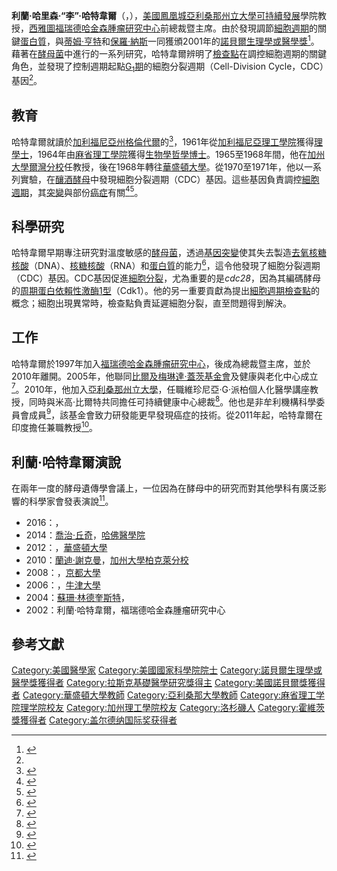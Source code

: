 {{Infobox scientist
| name              = 利蘭·哈特韋爾 {{Nobel icon|2001年諾貝爾生理學或醫學獎得主|諾貝爾生理學或醫學獎}}<br/>Leland Hartwell
| image             = 
| birth_date        = {{Birth date and age|1939|10|30}}
| birth_place       = {{USA}}[[加利福尼亞州|加利福尼亞州]][[洛杉磯|洛杉磯]]
| death_date        =
| death_place       = 
| residence         = 
| nationality       = {{USA}}
| field             = [[生物學|生物學]]
| workplaces        = [[福瑞德哈金森腫瘤研究中心|福瑞德哈金森腫瘤研究中心]]<br/>[[亞利桑那州立大學|亞利桑那州立大學]]{{link-en|生物設計研究中心|Biodesign Institute}}<br/>{{link-en|甘露大學|Amrita Vishwa Vidyapeetham}}
| education         = 
| alma_mater        = [[加州理工學院|加州理工學院]]<br/>[[麻省理工學院|麻省理工學院]]
| known_for         = [[細胞週期|細胞週期]]
| awards            = [[美國國家科學院|美國國家科學院]]院士（1987年 - ）<br/>{{link-en|美國遺傳學會獎章|Genetics Society of America Medal}}（1994年）<br/>[[路易莎·格羅斯·霍維茨獎|路易莎·格羅斯·霍維茨獎]]（1995年）<br/>[[拉斯克基礎醫學研究獎|拉斯克基礎醫學研究獎]]（1998年）<br/>{{link-en|馬斯里獎|Massry Prize}}（2000年）<br/>[[諾貝爾生理學或醫學獎|諾貝爾生理學或醫學獎]]（2001年）<br/>{{link-en|華盛頓州功績勳章|Washington Medal of Merit}}（2003年）<br/>[[美國國家癌症研究所|美國國家癌症研究所]][[艾爾弗雷德·克努森|艾爾弗雷德·克努森]]癌症遺傳學獎（2004年）<ref name=Taiwan/><br/>華盛頓州科學院院士（2008年）<ref>{{cite web|title=Membership List|url=http://www.washacad.org/public-membership-list/|publisher=華盛頓州科學院|accessdate=2017-10-15|archive-date=2017-10-18|archive-url=https://web.archive.org/web/20171018071617/http://www.washacad.org/public-membership-list/|dead-url=no}}</ref><br/>[[中央研究院|中央研究院]]名譽院士（2008年）<ref name=Taiwan>{{cite web|title=名譽院士一覽表|url=https://academicians.sinica.edu.tw/index.php?func=1-h|publisher=[[中央研究院|中央研究院]]|accessdate=2017-10-15|archive-date=2017-10-18|archive-url=https://web.archive.org/web/20171018071733/https://academicians.sinica.edu.tw/index.php?func=1-h|dead-url=no}}</ref>
}}
'''利蘭·哈里森·“李”·哈特韋爾'''（{{lang-en|Leland Harrison "Lee" Hartwell}}，{{bd|1939年|10月30日|||Hartwell}}），[[美國|美國]][[鳳凰城|鳳凰城]][[亞利桑那州立大學|亞利桑那州立大學]][[可持續發展|可持續發展]]學院教授，[[西雅圖|西雅圖]][[福瑞德哈金森腫瘤研究中心|福瑞德哈金森腫瘤研究中心]]前總裁暨主席。由於發現調節[[細胞週期|細胞週期]]的關鍵[[蛋白質|蛋白質]]，與[[蒂姆·亨特|蒂姆·亨特]]和[[保羅·納斯|保羅·納斯]]一同獲頒2001年的[[諾貝爾生理學或醫學獎|諾貝爾生理學或醫學獎]]<ref name=Nobel>{{cite web|title=The Nobel Prize in Physiology or Medicine 2001 Press Release|url=https://www.nobelprize.org/nobel_prizes/medicine/laureates/2001/press.html|date=2001-10-08|publisher=[[諾貝爾基金會|諾貝爾基金會]]|accessdate=2017-10-15|archive-date=2017-10-15|archive-url=https://web.archive.org/web/20171015202302/https://www.nobelprize.org/nobel_prizes/medicine/laureates/2001/press.html|dead-url=no}}</ref>。藉著在[[酵母|酵母菌]]中進行的一系列研究，哈特韋爾辨明了[[細胞週期檢查點|檢查點]]在調控細胞週期的關鍵角色，並發現了控制週期起點[[G1期|G<sub>1</sub>期]]的細胞分裂週期（Cell-Division Cycle，CDC）基因<ref name=Nobel/>。

== 教育 ==
哈特韋爾就讀於[[加利福尼亞州|加利福尼亞州]][[格倫代爾_(加利福尼亞州)|格倫代爾]]的{{link-en|格倫代爾高中|Glendale High School (Glendale, California)}}<ref>{{cite news|last=Paulson|first=Tom|date=2001-10-08|title=It's now Dr. Hartwell, Nobel laureate|url=http://www.seattlepi.com/local/article/It-s-now-Dr-Hartwell-Nobel-laureate-1068155.php|publisher=[[西雅圖郵訊報|西雅圖郵訊報]]|accessdate=2017-10-15|archive-date=2017-10-18|archive-url=https://web.archive.org/web/20171018072921/http://www.seattlepi.com/local/article/It-s-now-Dr-Hartwell-Nobel-laureate-1068155.php|dead-url=no}}</ref>，1961年從[[加利福尼亞理工學院|加利福尼亞理工學院]]獲得[[理學士|理學士]]，1964年由[[麻省理工學院|麻省理工學院]]獲得[[生物學|生物學]][[哲學博士|哲學博士]]。1965至1968年間，他在[[爾灣加州大學|加州大學爾灣分校]]任教授，後在1968年轉往[[華盛頓大學|華盛頓大學]]。從1970至1971年，他以一系列實驗，在[[釀酒酵母|釀酒酵母]]中發現細胞分裂週期（CDC）基因。這些基因負責調控[[細胞週期|細胞週期]]，其[[突變|突變]]與部份[[癌症|癌症]]有關<ref>{{cite journal|vauthors=Hartwell LH, Culotti J, Reid B|title=Genetic control of the cell-division cycle in yeast. I. Detection of mutants|journal=[[美國國家科學院院刊|Proc. Natl. Acad. Sci. U.S.A.]]|volume=66|issue=2|pages=352-9|date=June 1970|pmid=5271168|pmc=283051|url=http://www.pnas.org/cgi/content/abstract/66/2/352|doi=10.1073/pnas.66.2.352|access-date=2017-10-18|archive-date=2008-03-07|archive-url=https://web.archive.org/web/20080307062804/http://www.pnas.org/cgi/content/abstract/66/2/352|dead-url=no}}</ref><ref>{{cite web|title=Leland H. Hartwell Autobiography|url=https://www.nobelprize.org/nobel_prizes/medicine/laureates/2001/hartwell-bio.html|publisher=[[諾貝爾基金會|諾貝爾基金會]]|accessdate=2017-10-15|archive-date=2017-10-18|archive-url=https://web.archive.org/web/20171018072036/https://www.nobelprize.org/nobel_prizes/medicine/laureates/2001/hartwell-bio.html|dead-url=no}}</ref>。

== 科學研究 ==
哈特韋爾早期專注研究對溫度敏感的[[酵母|酵母菌]]，透過[[突變|基因突變]]使其失去製造[[去氧核糖核酸|去氧核糖核酸]]（DNA）、[[核糖核酸|核糖核酸]]（RNA）和[[蛋白質|蛋白質]]的能力<ref>{{cite journal|journal=Journal of Bacteriology|date=May 1967|title=Macromolecule synthesis in temperature-sensitive mutants of yeast|url=https://archive.org/details/sim_journal-of-bacteriology_1967-05_93_5/page/1662|author=Hartwell LH|volume=93|issue=5|pages=1662–70|PMID= 5337848|pmc=276664}}</ref>，這令他發現了細胞分裂週期（CDC）基因。CDC基因促進[[細胞分裂|細胞分裂]]，尤為重要的是''cdc28''，因為其編碼酵母的[[周期蛋白依賴性激酶|周期蛋白依賴性激酶1型]]（Cdk1）。他的另一重要貢獻為提出[[細胞週期檢查點|細胞週期檢查點]]的概念；細胞出現異常時，檢查點負責延遲細胞分裂，直至問題得到解決。

== 工作 ==
哈特韋爾於1997年加入[[福瑞德哈金森腫瘤研究中心|福瑞德哈金森腫瘤研究中心]]，後成為總裁暨主席，並於2010年離開。2005年，他聯同[[比爾及梅琳達·蓋茨基金會|比爾及梅琳達·蓋茨基金會]]及{{link-en|國家亞洲研究局|National Bureau of Asian Research}}健康與老化中心成立{{link-en|太平洋健康峰會|Pacific Health Summit}}<ref>{{cite web|title=About the Pacific Health Summit|url=http://www.pacifichealthsummit.org/about/About_the_Pacific_Health_Summit.pdf|date=2011|publisher={{link-en|太平洋健康峰會|Pacific Health Summit}}|accessdate=2017-10-25|deadurl=yes|archiveurl=https://web.archive.org/web/20160304054410/http://pacifichealthsummit.org/about/About_the_Pacific_Health_Summit.pdf|archivedate=2016-03-04}}</ref>。2010年，他加入[[亞利桑那州立大學|亞利桑那州立大學]]，任職維珍尼亞·G·派柏個人化醫學講座教授，同時與米高·比爾特共同擔任{{link-en|生物設計研究中心|Biodesign Institute}}可持續健康中心總裁<ref>{{cite news|last=Caspermeyer|first=Joe|date=2009-09-04|title=Nobel Prize winner Hartwell to lead major ASU health initiative|url=https://asunow.asu.edu/content/nobel-prize-winner-hartwell-lead-major-asu-health-initiative|work=|location=|accessdate=2017-10-25|archive-date=2017-08-14|archive-url=https://web.archive.org/web/20170814021047/https://asunow.asu.edu/content/nobel-prize-winner-hartwell-lead-major-asu-health-initiative|dead-url=no}}</ref>。他也是非牟利機構{{link-en|金絲雀基金會|Canary Foundation}}科學委員會成員<ref>{{cite web|title=Scientific Leadership|url=http://www.canaryfoundation.org/about-canary/scientific-leadership/|date=|publisher={{link-en|金絲雀基金會|Canary Foundation}}|accessdate=2017-10-25|archive-date=2017-10-28|archive-url=https://web.archive.org/web/20171028043256/http://www.canaryfoundation.org/about-canary/scientific-leadership/|dead-url=no}}</ref>，該基金會致力研發能更早發現癌症的技術。從2011年起，哈特韋爾在印度{{link-en|甘露大學|Amrita Vishwa Vidyapeetham}}擔任兼職教授<ref>{{cite web|date=2011-10-06|url=http://www.amrita.edu/news/nobel-prize-winner-adjunct-faculty-amrita|title=Nobel-prize winner is adjunct faculty at Amrita|publisher={{link-en|甘露大學|Amrita Vishwa Vidyapeetham}}|accessdate=2017-10-25|archive-date=2017-11-07|archive-url=https://web.archive.org/web/20171107113244/https://www.amrita.edu/news/nobel-prize-winner-adjunct-faculty-amrita|dead-url=no}}</ref>。

== 利蘭·哈特韋爾演說 ==
在兩年一度的酵母遺傳學會議上，一位因為在酵母中的研究而對其他學科有廣泛影響的科學家會發表演說<ref>{{cite web|title=Lee Hartwell Lectures|url=http://www.genetics2016.org/awards-yeast|publisher=The Allied Genetics Conference 2016|accessdate=2017-10-25|archive-date=2017-11-07|archive-url=https://web.archive.org/web/20171107025525/http://www.genetics2016.org/awards-yeast|dead-url=no}}</ref>。

* 2016：{{link-en|蘇珊·加塞|Susan M. Gasser}}，{{link-en|弗雷德里希·米歇爾生物醫學研究所|Friedrich Miescher Institute for Biomedical Research}}
* 2014：[[喬治·丘奇|喬治·丘奇]]，[[哈佛醫學院|哈佛醫學院]]
* 2012：{{link-en|史丹利·菲爾茲|Stanley Fields (biologist)}}，[[華盛頓大學|華盛頓大學]]
* 2010：[[蘭迪·謝克曼|蘭迪·謝克曼]]，[[加州大學柏克萊分校|加州大學柏克萊分校]]
* 2008：{{link-en|柳田充弘|Mitsuhiro Yanagida}}，[[京都大學|京都大學]]
* 2006：{{link-en|基姆·內史密斯|Kim Nasmyth}}，[[牛津大學|牛津大學]]
* 2004：[[蘇珊·林德奎斯特|蘇珊·林德奎斯特]]，{{link-en|白石研究中心|Whitehead Institute}}
* 2002：利蘭·哈特韋爾，福瑞德哈金森腫瘤研究中心

== 參考文獻 ==
<references/>

{{諾貝爾生理學或醫學獎獲得者}}
{{加拿大盖尔德纳国际奖获得者}}
{{阿尔伯特·拉斯克基础医学研究奖获得者}}
{{中央研究院第二十七届院士}}

{{Authority control}}
{{DEFAULTSORT:Hartwell, Leland H.}}
[[Category:美國醫學家|Category:美國醫學家]]
[[Category:美國國家科學院院士|Category:美國國家科學院院士]]
[[Category:諾貝爾生理學或醫學獎獲得者|Category:諾貝爾生理學或醫學獎獲得者]]
[[Category:拉斯克基礎醫學研究獎得主|Category:拉斯克基礎醫學研究獎得主]]
[[Category:美國諾貝爾獎獲得者|Category:美國諾貝爾獎獲得者]]
[[Category:華盛頓大學教師|Category:華盛頓大學教師]]
[[Category:亞利桑那大學教師|Category:亞利桑那大學教師]]
[[Category:麻省理工学院理学院校友|Category:麻省理工学院理学院校友]]
[[Category:加州理工學院校友|Category:加州理工學院校友]]
[[Category:洛杉磯人|Category:洛杉磯人]]
[[Category:霍維茨獎獲得者|Category:霍維茨獎獲得者]]
[[Category:盖尔德纳国际奖获得者|Category:盖尔德纳国际奖获得者]]